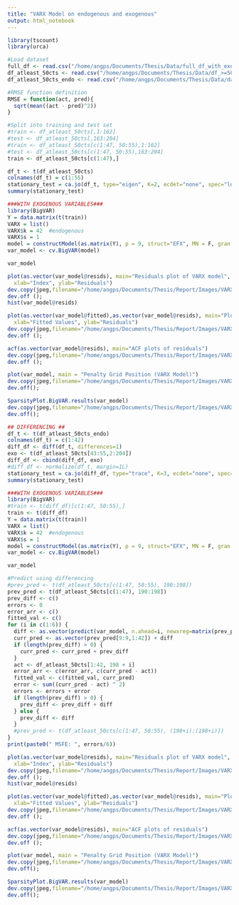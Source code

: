 ```yaml
---
title: "VARX Model on endogenous and exogenous"
output: html_notebook
---
```

```r
library(tscount)
library(urca)
```

```r
#Load dataset
full_df <- read.csv("/home/angps/Documents/Thesis/Data/full_df_with_exo.csv")
df_atleast_50cts <- read.csv("/home/angps/Documents/Thesis/Data/df_>=50_with_exo.csv")
df_atleast_50cts_endo <- read.csv("/home/angps/Documents/Thesis/Data/data_>=50cts.csv")
```

```r
#RMSE function definition
RMSE = function(act, pred){
  sqrt(mean((act - pred)^2))
}

#Split into training and test set
#train <- df_atleast_50cts[,1:162]
#test <- df_atleast_50cts[,163:204]
#train <- df_atleast_50cts[c(1:47, 50:55),1:162]
#test <- df_atleast_50cts[c(1:47, 50:55),163:204]
train <- df_atleast_50cts[c(1:47),]

```


```r
df_t <- t(df_atleast_50cts)
colnames(df_t) = c(1:55)
stationary_test = ca.jo(df_t, type="eigen", K=2, ecdet="none", spec="longrun")
summary(stationary_test)
```

```r
###WITH EXOGENOUS VARIABLES###
library(BigVAR)
Y = data.matrix(t(train))
VARX = list()
VARX$k = 42  #endogenous
VARX$s = 1
model = constructModel(as.matrix(Y), p = 9, struct="EFX", MN = F, gran = c(25,10), VARX = VARX, T1 = 156, T2 = 198)
var_model <- cv.BigVAR(model)
```



```r
var_model
```

```r
plot(as.vector(var_model@resids), main="Residuals plot of VARX model", 
  xlab="Index", ylab="Residuals")
dev.copy(jpeg,filename="/home/angps/Documents/Thesis/Report/Images/VARX_resids.jpg");
dev.off ();
hist(var_model@resids)
```

```r
plot(as.vector(var_model@fitted),as.vector(var_model@resids), main="Plot of residuals against fitted values", 
  xlab="Fitted Values", ylab="Residuals")
dev.copy(jpeg,filename="/home/angps/Documents/Thesis/Report/Images/VARX_resids_vs_values.jpg");
dev.off ();
```

```r
acf(as.vector(var_model@resids), main="ACF plots of residuals")
dev.copy(jpeg,filename="/home/angps/Documents/Thesis/Report/Images/VARX_acf.jpg");
dev.off ();
```

```r
plot(var_model, main = "Penalty Grid Position (VARX Model)")
dev.copy(jpeg,filename="/home/angps/Documents/Thesis/Report/Images/VARX_pengrid.jpg");
dev.off();
```

```r
SparsityPlot.BigVAR.results(var_model)
dev.copy(jpeg,filename="/home/angps/Documents/Thesis/Report/Images/VARX_sparsity.jpg");
dev.off();
```



```r
## DIFFERENCING ##
df_t <- t(df_atleast_50cts_endo)
colnames(df_t) = c(1:42)
diff_df <- diff(df_t, differences=1)
exo <- t(df_atleast_50cts[43:55,2:204])
diff_df <- cbind(diff_df, exo)
#diff_df <- normalize(df_t, margin=1L)
stationary_test = ca.jo(diff_df, type="trace", K=3, ecdet="none", spec="longrun")
summary(stationary_test)
```

```r
###WITH EXOGENOUS VARIABLES###
library(BigVAR)
#train <- t(diff_df)[c(1:47, 50:55),]
train <- t(diff_df)
Y = data.matrix(t(train))
VARX = list()
VARX$k = 42  #endogenous
VARX$s = 1
model = constructModel(as.matrix(Y), p = 9, struct="EFX", MN = F, gran = c(25,10), VARX = VARX, T1 = 156, T2 = 198)
var_model <- cv.BigVAR(model)
```

```r
var_model
```

```r
#Predict using differencing
#prev_pred <- t(df_atleast_50cts[c(1:47, 50:55), 190:198])
prev_pred <- t(df_atleast_50cts[c(1:47), 190:198])
prev_diff <- c()
errors <- 0
error_arr <- c()
fitted_val <- c()
for (i in c(1:6)) {
  diff <- as.vector(predict(var_model, n.ahead=i, newxreg=matrix(prev_pred),ncol=53))
  curr_pred <- as.vector(prev_pred[9:9,1:42]) + diff
  if (length(prev_diff) > 0) {
    curr_pred <- curr_pred + prev_diff
  }
  act <- df_atleast_50cts[1:42, 198 + i]
  error_arr <- c(error_arr, c(curr_pred - act))
  fitted_val <- c(fitted_val, curr_pred)
  error <- sum((curr_pred - act) ^ 2)
  errors <- errors + error
  if (length(prev_diff) > 0) {
    prev_diff <- prev_diff + diff
  } else {
    prev_diff <- diff
  }
  #prev_pred <- t(df_atleast_50cts[c(1:47, 50:55), (190+i):(198+i)])
}
print(paste0(" MSFE: ", errors/6))
```

```r
plot(as.vector(var_model@resids), main="Residuals plot of VARX model", 
  xlab="Index", ylab="Residuals")
dev.copy(jpeg,filename="/home/angps/Documents/Thesis/Report/Images/VARX_resids.jpg");
dev.off ();
hist(var_model@resids)
```

```r
plot(as.vector(var_model@fitted),as.vector(var_model@resids), main="Plot of residuals against fitted values", 
  xlab="Fitted Values", ylab="Residuals")
dev.copy(jpeg,filename="/home/angps/Documents/Thesis/Report/Images/VARX_resids_vs_values.jpg");
dev.off ();
```

```r
acf(as.vector(var_model@resids), main="ACF plots of residuals")
dev.copy(jpeg,filename="/home/angps/Documents/Thesis/Report/Images/VARX_acf.jpg");
dev.off ();
```

```r
plot(var_model, main = "Penalty Grid Position (VARX Model)")
dev.copy(jpeg,filename="/home/angps/Documents/Thesis/Report/Images/VARX_pengrid.jpg");
dev.off();
```

```r
SparsityPlot.BigVAR.results(var_model)
dev.copy(jpeg,filename="/home/angps/Documents/Thesis/Report/Images/VARX_sparsity.jpg");
dev.off();
```
